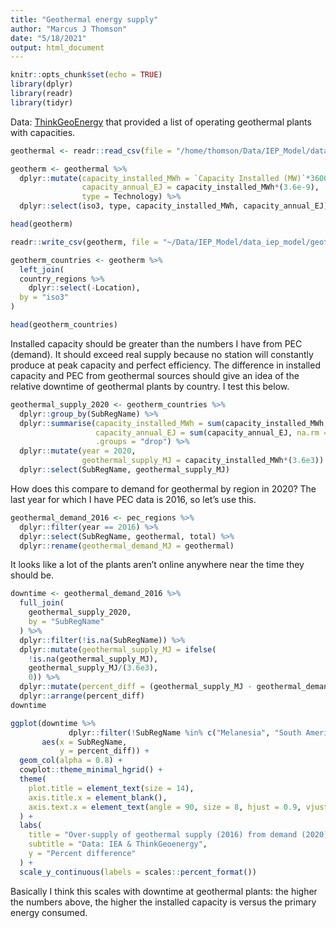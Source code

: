 ```yaml
---
title: "Geothermal energy supply"
author: "Marcus J Thomson"
date: "5/18/2021"
output: html_document
---
```


```r
knitr::opts_chunk$set(echo = TRUE)
library(dplyr)
library(readr)
library(tidyr)
```

Data: [ThinkGeoEnergy](https://db.thinkgeoenergy.com/map_full) that provided a list of operating geothermal plants with capacities.

```r

geothermal <- readr::read_csv(file = "/home/thomson/Data/IEP_Model/data_iep_model/Think Geoenergy - Geothermal plants - db.csv")

```


```r
geotherm <- geothermal %>% 
  dplyr::mutate(capacity_installed_MWh = `Capacity Installed (MW)`*3600, 
                capacity_annual_EJ = capacity_installed_MWh*(3.6e-9), 
                type = Technology) %>% 
  dplyr::select(iso3, type, capacity_installed_MWh, capacity_annual_EJ)

head(geotherm)
```


```r

readr::write_csv(geotherm, file = "~/Data/IEP_Model/data_iep_model/geothermal_capacity.csv")

```


```r
geotherm_countries <- geotherm %>% 
  left_join(
  country_regions %>% 
    dplyr::select(-Location), 
  by = "iso3"
)

head(geotherm_countries)
```

Installed capacity should be greater than the numbers I have from PEC (demand). It should exceed real supply because no station will constantly produce at peak capacity and perfect efficiency. The difference in installed capacity and PEC from geothermal sources should give an idea of the relative downtime of geothermal plants by country. I test this below.

```r

geothermal_supply_2020 <- geotherm_countries %>% 
  dplyr::group_by(SubRegName) %>% 
  dplyr::summarise(capacity_installed_MWh = sum(capacity_installed_MWh, na.rm = TRUE),
                   capacity_annual_EJ = sum(capacity_annual_EJ, na.rm = TRUE), 
                   .groups = "drop") %>% 
  dplyr::mutate(year = 2020, 
                geothermal_supply_MJ = capacity_installed_MWh*(3.6e3)) %>% 
  dplyr::select(SubRegName, geothermal_supply_MJ)

```

How does this compare to demand for geothermal by region in 2020? The last year for which I have PEC data is 2016, so let's use this.
```r

geothermal_demand_2016 <- pec_regions %>% 
  dplyr::filter(year == 2016) %>% 
  dplyr::select(SubRegName, geothermal, total) %>% 
  dplyr::rename(geothermal_demand_MJ = geothermal)

```

It looks like a lot of the plants aren't online anywhere near the time they should be.

```r
downtime <- geothermal_demand_2016 %>% 
  full_join(
    geothermal_supply_2020, 
    by = "SubRegName"
  ) %>% 
  dplyr::filter(!is.na(SubRegName)) %>% 
  dplyr::mutate(geothermal_supply_MJ = ifelse(
    !is.na(geothermal_supply_MJ), 
    geothermal_supply_MJ/(3.6e3), 
    0)) %>% 
  dplyr::mutate(percent_diff = (geothermal_supply_MJ - geothermal_demand_MJ)/geothermal_demand_MJ) %>%
  dplyr::arrange(percent_diff)
downtime
```

```r
ggplot(downtime %>% 
             dplyr::filter(!SubRegName %in% c("Melanesia", "South America", "Caribbean", "Central Asia", "Micronesia", "Middle Africa", "Northern Africa", "Polynesia", "Southern Africa", "Southern Asia", "Western Africa")), 
       aes(x = SubRegName, 
           y = percent_diff)) + 
  geom_col(alpha = 0.8) + 
  cowplot::theme_minimal_hgrid() + 
  theme(
    plot.title = element_text(size = 14), 
    axis.title.x = element_blank(), 
    axis.text.x = element_text(angle = 90, size = 8, hjust = 0.9, vjust = 0)
  ) + 
  labs(
    title = "Over-supply of geothermal supply (2016) from demand (2020)", 
    subtitle = "Data: IEA & ThinkGeoenergy", 
    y = "Percent difference"
  ) + 
  scale_y_continuous(labels = scales::percent_format())
```

Basically I think this scales with downtime at geothermal plants: the higher the numbers above, the higher the installed capacity is versus the primary energy consumed.